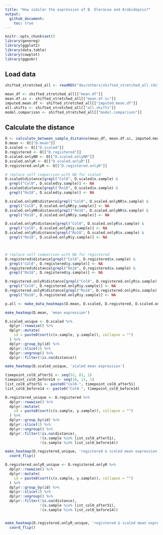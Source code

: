 ```yaml
---
title: "How similar the expression of B. Oleracea and Arabidopsis?"
output: 
  github_document:
    toc: true
---
```




```r
knitr::opts_chunk$set()
library(genereg)
library(ggplot2)
library(data.table)
library(cowplot)
library(ggpubr)
```

## Load data

```r
shifted_stretched_all <- readRDS("dev/others/shifted_stretched_all.rds")

mean_df <- shifted_stretched_all[["mean.df"]] 
mean.df.sc <- shifted_stretched_all[["mean.df.sc"]]
imputed.mean.df <- shifted_stretched_all[["imputed.mean.df"]] 
all.shifts <- shifted_stretched_all[["all.shifts"]] 
model.comparison <- shifted_stretched_all[["model.comparison"]]
```

## Calculate the distance

```r
O <- calculate_between_sample_distance(mean_df, mean.df.sc, imputed.mean.df)
D.mean <- O[["D.mean"]]
D.scaled <- O[["D.scaled"]]
D.registered <- O[["D.registered"]]
D.scaled.onlyNR <- O[["D.scaled.onlyNR"]]
D.scaled.onlyR <- O[["D.scaled.onlyR"]]
D.registered.onlyR <- O[["D.registered.onlyR"]]
```

```r
# replace self comparison with NA for scaled
D.scaled$distance[grepl("Col0", D.scaled$x.sample) &
  grepl("Col0", D.scaled$y.sample)] <- NA
D.scaled$distance[grepl("Ro18", D.scaled$x.sample) &
  grepl("Ro18", D.scaled$y.sample)] <- NA

D.scaled.onlyNR$distance[grepl("Col0", D.scaled.onlyNR$x.sample) &
  grepl("Col0", D.scaled.onlyNR$y.sample)] <- NA
D.scaled.onlyNR$distance[grepl("Ro18", D.scaled.onlyNR$x.sample) &
  grepl("Ro18", D.scaled.onlyNR$y.sample)] <- NA

D.scaled.onlyR$distance[grepl("Col0", D.scaled.onlyR$x.sample) &
  grepl("Col0", D.scaled.onlyR$y.sample)] <- NA
D.scaled.onlyR$distance[grepl("Ro18", D.scaled.onlyR$x.sample) &
  grepl("Ro18", D.scaled.onlyR$y.sample)] <- NA



# replace self comparison with NA for registered
D.registered$distance[grepl("Col0", D.registered$x.sample) &
  grepl("Col0", D.registered$y.sample)] <- NA
D.registered$distance[grepl("Ro18", D.registered$x.sample) &
  grepl("Ro18", D.registered$y.sample)] <- NA

D.registered.onlyR$distance[grepl("Col0", D.registered.onlyR$x.sample) &
  grepl("Col0", D.registered.onlyR$y.sample)] <- NA
D.registered.onlyR$distance[grepl("Ro18", D.registered.onlyR$x.sample) &
  grepl("Ro18", D.registered.onlyR$y.sample)] <- NA

p.all <- make_data_heatmaps(D.mean, D.scaled, D.registered, D.scaled.onlyNR, D.scaled.onlyR, D.registered.onlyR)
```

```r
make_heatmap(D.mean, 'mean expression')
```
```r
D.scaled_unique <- D.scaled %>% 
  dplyr::rowwise() %>%
  dplyr::mutate(
    id = paste0(sort(c(x.sample, y.sample)), collapse = "")
  ) %>% 
  dplyr::group_by(id) %>% 
  dplyr::slice(1) %>% 
  dplyr::ungroup() %>% 
  dplyr::filter(!is.na(distance)) 

make_heatmap(D.scaled_unique, 'scaled mean expression')  
```

```r
timepoint_col0_after51 <- seq(52, 81, 1)
timepoint_col0_before14 <- seq(10, 13, 1)
list_col0_after51 <- paste0("Col0-", timepoint_col0_after51)
list_col0_before14 <- paste0("Col0-", timepoint_col0_before14)

D.registered_unique <- D.registered %>% 
  dplyr::rowwise() %>%
  dplyr::mutate(
    id = paste0(sort(c(x.sample, y.sample)), collapse = "")
  ) %>% 
  dplyr::group_by(id) %>% 
  dplyr::slice(1) %>% 
  dplyr::ungroup() %>% 
  dplyr::filter(!is.na(distance), 
                !(x.sample %in% list_col0_after51),
                !(x.sample %in% list_col0_before14)) 

make_heatmap(D.registered_unique, 'registered & scaled mean expression') +
  coord_flip()
```

```r
D.registered.onlyR_unique <- D.registered.onlyR %>% 
  dplyr::rowwise() %>%
  dplyr::mutate(
    id = paste0(sort(c(x.sample, y.sample)), collapse = "")
  ) %>% 
  dplyr::group_by(id) %>% 
  dplyr::slice(1) %>% 
  dplyr::ungroup() %>% 
  dplyr::filter(!is.na(distance), 
                !(x.sample %in% list_col0_after51),
                !(x.sample %in% list_col0_before14))


make_heatmap(D.registered.onlyR_unique, 'registered & scaled mean expression (only  registered genes)') +
  coord_flip()
```

